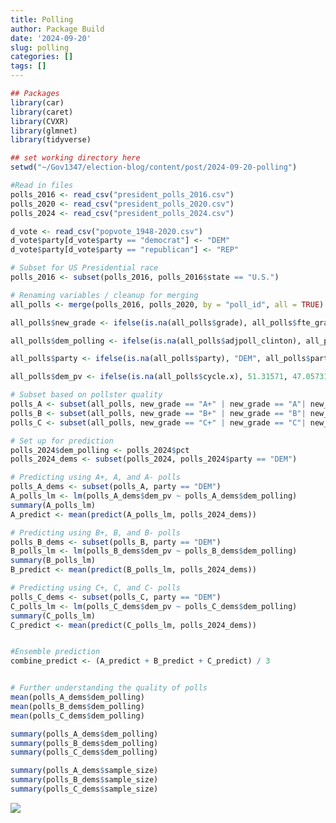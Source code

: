 ```yaml
---
title: Polling
author: Package Build
date: '2024-09-20'
slug: polling
categories: []
tags: []
---
```



```r
## Packages
library(car)
library(caret)
library(CVXR)
library(glmnet)
library(tidyverse)

## set working directory here
setwd("~/Gov1347/election-blog/content/post/2024-09-20-polling")

#Read in files
polls_2016 <- read_csv("president_polls_2016.csv")
polls_2020 <- read_csv("president_polls_2020.csv")
polls_2024 <- read_csv("president_polls_2024.csv")

d_vote <- read_csv("popvote_1948-2020.csv")
d_vote$party[d_vote$party == "democrat"] <- "DEM"
d_vote$party[d_vote$party == "republican"] <- "REP"

# Subset for US Presidential race
polls_2016 <- subset(polls_2016, polls_2016$state == "U.S.")

# Renaming variables / cleanup for merging
all_polls <- merge(polls_2016, polls_2020, by = "poll_id", all = TRUE)

all_polls$new_grade <- ifelse(is.na(all_polls$grade), all_polls$fte_grade, all_polls$grade)

all_polls$dem_polling <- ifelse(is.na(all_polls$adjpoll_clinton), all_polls$pct, all_polls$adjpoll_clinton)

all_polls$party <- ifelse(is.na(all_polls$party), "DEM", all_polls$party)

all_polls$dem_pv <- ifelse(is.na(all_polls$cycle.x), 51.31571, 47.05731)

# Subset based on pollster quality
polls_A <- subset(all_polls, new_grade == "A+" | new_grade == "A"| new_grade == "A-")
polls_B <- subset(all_polls, new_grade == "B+" | new_grade == "B"| new_grade == "B-")
polls_C <- subset(all_polls, new_grade == "C+" | new_grade == "C"| new_grade == "C-")

# Set up for prediction
polls_2024$dem_polling <- polls_2024$pct
polls_2024_dems <- subset(polls_2024, polls_2024$party == "DEM")

# Predicting using A+, A, and A- polls
polls_A_dems <- subset(polls_A, party == "DEM")
A_polls_lm <- lm(polls_A_dems$dem_pv ~ polls_A_dems$dem_polling)
summary(A_polls_lm)
A_predict <- mean(predict(A_polls_lm, polls_2024_dems))

# Predicting using B+, B, and B- polls
polls_B_dems <- subset(polls_B, party == "DEM")
B_polls_lm <- lm(polls_B_dems$dem_pv ~ polls_B_dems$dem_polling)
summary(B_polls_lm)
B_predict <- mean(predict(B_polls_lm, polls_2024_dems))

# Predicting using C+, C, and C- polls
polls_C_dems <- subset(polls_C, party == "DEM")
C_polls_lm <- lm(polls_C_dems$dem_pv ~ polls_C_dems$dem_polling)
summary(C_polls_lm)
C_predict <- mean(predict(C_polls_lm, polls_2024_dems))


#Ensemble prediction
combine_predict <- (A_predict + B_predict + C_predict) / 3


# Further understanding the quality of polls
mean(polls_A_dems$dem_polling)
mean(polls_B_dems$dem_polling)
mean(polls_C_dems$dem_polling)

summary(polls_A_dems$dem_polling)
summary(polls_B_dems$dem_polling)
summary(polls_C_dems$dem_polling)

summary(polls_A_dems$sample_size)
summary(polls_B_dems$sample_size)
summary(polls_C_dems$sample_size)


```

![](/Users/chriswright/Downloads/gallup.jpg)





